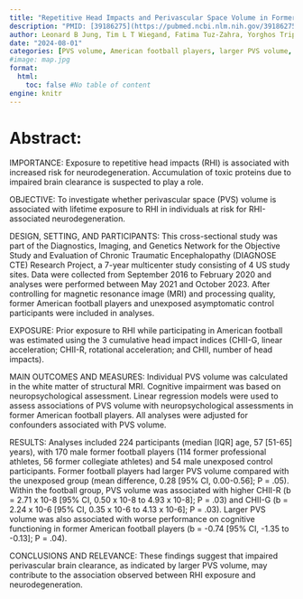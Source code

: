 ```yaml
---
title: "Repetitive Head Impacts and Perivascular Space Volume in Former American Football Players"
description: "PMID: [39186275](https://pubmed.ncbi.nlm.nih.gov/39186275/){target='_blank'}    DOI: [10.1001/jamanetworkopen.2024.28687](https://doi.org/10.1001/jamanetworkopen.2024.28687){target='_blank'}"
author: Leonard B Jung, Tim L T Wiegand, Fatima Tuz-Zahra, Yorghos Tripodis, Jeffrey J Iliff, Juan Piantino, Hector Arciniega, Cara L Kim, Lara Pankatz, Sylvain Bouix, Alexander P Lin, Michael L Alosco, Daniel H Daneshvar, Jesse Mez, Farshid Sepehrband, Yogesh Rathi, Ofer Pasternak, Michael J Coleman, Charles H Adler, Charles Bernick, Laura Balcer, Jeffrey L Cummings, Eric M Reiman, Robert A Stern, Martha E Shenton, ... ...
date: "2024-08-01"
categories: [PVS volume, American football players, larger PVS volume, PVS, American football]
#image: map.jpg
format:
  html:
    toc: false #No table of content
engine: knitr
---
```


# Abstract:

IMPORTANCE: Exposure to repetitive head impacts (RHI) is associated with increased risk for neurodegeneration. Accumulation of toxic proteins due to impaired brain clearance is suspected to play a role.

OBJECTIVE: To investigate whether perivascular space (PVS) volume is associated with lifetime exposure to RHI in individuals at risk for RHI-associated neurodegeneration.

DESIGN, SETTING, AND PARTICIPANTS: This cross-sectional study was part of the Diagnostics, Imaging, and Genetics Network for the Objective Study and Evaluation of Chronic Traumatic Encephalopathy (DIAGNOSE CTE) Research Project, a 7-year multicenter study consisting of 4 US study sites. Data were collected from September 2016 to February 2020 and analyses were performed between May 2021 and October 2023. After controlling for magnetic resonance image (MRI) and processing quality, former American football players and unexposed asymptomatic control participants were included in analyses.

EXPOSURE: Prior exposure to RHI while participating in American football was estimated using the 3 cumulative head impact indices (CHII-G, linear acceleration; CHII-R, rotational acceleration; and CHII, number of head impacts).

MAIN OUTCOMES AND MEASURES: Individual PVS volume was calculated in the white matter of structural MRI. Cognitive impairment was based on neuropsychological assessment. Linear regression models were used to assess associations of PVS volume with neuropsychological assessments in former American football players. All analyses were adjusted for confounders associated with PVS volume.

RESULTS: Analyses included 224 participants (median [IQR] age, 57 [51-65] years), with 170 male former football players (114 former professional athletes, 56 former collegiate athletes) and 54 male unexposed control participants. Former football players had larger PVS volume compared with the unexposed group (mean difference, 0.28 [95% CI, 0.00-0.56]; P = .05). Within the football group, PVS volume was associated with higher CHII-R (b = 2.71 x 10-8 [95% CI, 0.50 x 10-8 to 4.93 x 10-8]; P = .03) and CHII-G (b = 2.24 x 10-6 [95% CI, 0.35 x 10-6 to 4.13 x 10-6]; P = .03). Larger PVS volume was also associated with worse performance on cognitive functioning in former American football players (b = -0.74 [95% CI, -1.35 to -0.13]; P = .04).

CONCLUSIONS AND RELEVANCE: These findings suggest that impaired perivascular brain clearance, as indicated by larger PVS volume, may contribute to the association observed between RHI exposure and neurodegeneration.
        